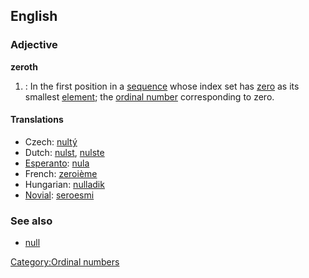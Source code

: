 ==English==

===Adjective===
'''zeroth'''
# {{mathematics}}: In the first position in a [[sequence]] whose index set has [[zero]] as its smallest [[element]]; the [[ordinal number]] corresponding to zero.

====Translations====
*Czech: [[nultý]]
*Dutch: [[nulst]], [[nulste]]
*[[Esperanto]]: [[nula]]
*French: [[zeroième]]
*Hungarian: [[nulladik]]
*[[Novial]]: [[seroesmi]]

===See also===
*[[null]]

[[Category:Ordinal numbers]]